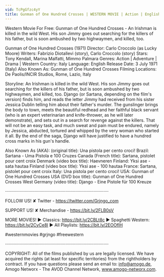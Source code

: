 ```yaml
---
vid: TcPgGfzc4yY
title: Gunman of One Hundred Crosses | WESTERN MOVIE | Action | English | Full Length
---
```


Western Movie For Free: Gunman of One Hundred Crosses - An Irishman is killed in the wild West. His son Jimmy goes out searching for the killers of his father, but is soon ambushed by two highwaymen, and killed, too.

Gunman of One Hundred Crosses (1971)
Director: Carlo Croccolo (as Lucky Moore)
Writers: Fabrizio Diotallevi (story), Carlo Croccolo (story)
Stars: Tony Kendall, Marina Malfatti, Mimmo Palmara 
Genres: Action | Adventure | Drama | Western
Country: Italy
Language: English
Release Date: 3 July 1971 (Italy) 
Also Known As: Gunman of One Hundred Crosses 
Filming Locations: De Paolis/INCIR Studios, Rome, Lazio, Italy

Storyline:
An Irishman is killed in the wild West. His son Jimmy goes out searching for the killers of his father, but is soon ambushed by two highwaymen, and killed, too. Django (or Sartana, depending on the film's version) finds him, and reads the letter Jimmy had received from his sister Jessica Dublin telling him about their father's murder. The gunslinger brings the body to town, meets the beautiful redhead and her faithful black servant (who is an expert veterinarian and knife-thrower, as he will later demonstrate), and sets out in a search for revenge against the killers. That will not be an easy task, and much sweat and pain must be endured, namely by Jessica, abducted, tortured and whipped by the very woman who started it all. By the end of the saga, Django will have justified to have a hundred cross marks in his gun's handle.

Also Known As (AKA):
(original title): Una pistola per cento croci!
Brazil: Sartana - Uma Pistola e 100 Cruzes
Canada (French title): Sartana, pistolet pour cent croix
Denmark (video box title): Haevneren
Finland: Yksi ase - sata hautaa
Finland (video box title): Yksi ase - 100 hautaa
France: Sartana, pistolet pour cent croix
Italy: Una pistola per cento croci!
USA: Gunman of One Hundred Crosses
USA (DVD box title): Gunman of One Hundred Crosses
West Germany (video title): Django - Eine Pistole für 100 Kreuze

····················································································

FOLLOW US!
✘ Twitter - https://twitter.com/Grjngo_com

SUPPORT US!
✘ Merchandise - https://bit.ly/2FLB0sV

MORE MOVIES! 
► Classics: https://bit.ly/2CBLt8c 
► Spaghetti Western: https://bit.ly/2CyCe8I 
► All Playlists: https://bit.ly/2EOOfIH 

#westernmovies #grjngo #freewestern

····················································································

COPYRIGHT: All of the films published by us are legally licensed. We have acquired the rights (at least for specific territories) from the rightholders by contract. If you have questions please send an email to: info@amogo.de, Amogo Networx - The AVOD Channel Network, www.amogo-networx.com.